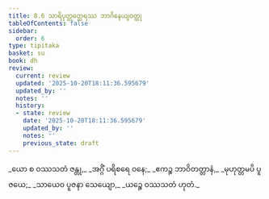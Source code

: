 ```yaml
---
title: 8.6 သာရိပုတ္တတ္ထေရဿ ဘာဂိနေယျဝတ္ထု
tableOfContents: false
sidebar:
  order: 6
type: tipitaka
basket: su
book: dh
review:
  current: review
  updated: '2025-10-20T18:11:36.595679'
  updated_by: ''
  notes: ''
  history:
  - state: review
    date: '2025-10-20T18:11:36.595679'
    updated_by: ''
    notes: ''
    previous_state: draft
---
```



<DynamicBreadcrumb />


<ReviewStatus review={frontmatter.review} showDetails={true} />

<HypothesisAnnotation frontmatter={frontmatter} />

<Division number="107" book="dh" e="ch" v="18" p="29">

<Paragraph number="115" type="verses" book="dh">
_ယော စ ဝဿသတံ ဇန္တု,_  
_အဂ္ဂိံ ပရိစရေ ဝနေ;_  
_ဧကဉ္စ ဘာဝိတတ္တာနံ,_  
_မုဟုတ္တမပိ ပူဇယေ;_  
_သာယေဝ ပူဇနာ သေယျော,_  
_ယဉ္စေ ဝဿသတံ ဟုတံ._
</Paragraph>
</Division>